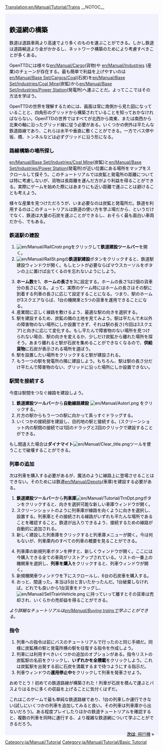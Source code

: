[[Translation:en/Manual/Tutorial/Trains]]
{{en/Translation|origin= en/Manual/Tutorial/Trains
|from  = en
|to    = ja
|Percentage = 95
}}
__NOTOC__
{{en/Tabs|5|3
|ja/Manual/Tutorial/Main Page|1. はじめに<!--
-->|ja/Manual/Tutorial/Buses|2. バス<!--
-->|ja/Manual/Tutorial/Trains|3. 鉄道<!--
-->|ja/Manual/Tutorial/Planes|4. 飛行機<!--
-->|ja/Manual/Tutorial/Conclusion|5. おわりに}}
<div style="padding:.5em 1em 1em 1em; border-top:none; background-color:#f1f2fe; color:#000;">
{{ja/Manual/Tutorial/Navigation}}
==鉄道網の構築==
鉄道は道路車両より高速でより多くのものを運ぶことができる。しかし鉄道は道路輸送より金がかかるし、ネットワーク構築のためにより考慮すべきことが多くある。

OpenTTDには様々な[[en/Manual/Cargo]](貨物)や [[en/Manual/Industries]] (産業)のチェーンが存在する。最も簡単で利益を上げやすいのは[[en/Manual/Base Set/Cargos/Coal]](石炭)を[[en/Manual/Base Set/Industries/Coal Mine]](炭鉱)から[[en/Manual/Base Set/Industries/Power Station]](発電所)へ運ぶことだ。よってここではその方法を学ぼう。

OpenTTDの世界を理解するためには、画面は常に南側から見た図になっていることと、四角形のグリッドから構築されていることを知っておかなければならない。OpenTTDの世界ではすべてが北西から南東、または南西から北東の軸に沿ったグリッド線に従う必要がある。いくつかの例外は平たんな鉄道路線であり、これらは水平や垂直に敷くことができる。一方でバス停や坂、橋、トンネルなどは必ずグリッドに沿う形になる。


===路線構築の場所探し===
[[en/Manual/Base Set/Industries/Coal Mine]](炭鉱)と[[en/Manual/Base Set/Industries/Power Station]](発電所)が近い位置にある場所をマップをスクロールして探そう。このチュートリアルでは炭鉱と発電所の距離については特に考慮しないが、貨物は長距離を運んだ方がより利益を得ることができる。実際にゲームを始めた際にはあまりにも近い距離で運ぶことは避けることも考えよう。
{{en/Phototable|[[File:en/Manual/Tutorial/Tutorial1.png|400px]]|発電所(左下)とその近くの炭鉱(右上)|none}}

様々な産業を見つけただろうが、いま必要なのは炭鉱と発電所だ。鉄道を利用するのはこのチュートリアルは鉄道の使い方を学ぶ場だから、というだけでなく、鉄道は大量の石炭を運ぶことができるし、おそらく最も面白い車両だから、でもある。

===鉄道駅の建設===
{{en/Phototable|[[File:en/Manual/Railroad Construction.png]]|鉄道建設ツールバー|none|6=:}}
#[[File:en/Manual/RailCnstr.png]]をクリックして'''鉄道建設ツールバー'''を開く。
#[[File:en/Manual/RailSt.png]]の'''鉄道駅建設'''ボタンをクリックすると、鉄道駅建設ウィンドウが開く。もしヒントが必要ならばマウスカーソルをボタンの上に置けば出てくるのを忘れないようにしよう。
{{en/Phototable|[[File:en/Manual/Stationgui.png]]|鉄道駅建設ウィンドウ|none|6=:}}
<ol start="3">
<li>'''ホーム数'''を1、'''ホームの長さ'''を3に設定する。ホームの長さ1は2個の貨車分の長さになる。よって、実際のゲーム時にはホームの長さはその駅に到着する列車の長さに応じて設定することになる。つまり、駅のホームが3スクエアならば、1台の機関車と5つの貨車を運用できることになる。
<li>産業間に正しく線路を敷けるよう、最適な駅の向きを選択する。
<li>駅を建設するため、炭鉱の隣の土地を見てみよう。駅は平たんで木以外の障害物のない場所にしか設置できず、それは駅の長さ(今回は3スクエア)と向きに応じて変化する。もし平たんで障害物のない場所を見つけられない場合、駅の向きを変えるか、少しだけ炭鉱から離れた場所を探そう。あまり離れると駅が石炭を集めることができなくなるので、'''供給貨物'''に石炭が表示される場所を選ぼう。
<li>駅を設置したい場所をクリックすると駅が建設される。 
<li>もう一つの駅を発電所の隣に建設しよう。もちろん、駅は駅の長さ分だけ平たんで障害物のない、グリッドに沿った場所にしか設置できない。
</ol>
{{en/Phototable|[[File:en/Manual/Tutorial/Tutorial2.png|400px]]|産業の隣に建設された駅|none|6=:}}

===駅間を接続する===
今度は駅間をつなぐ線路を建設しよう。

#'''鉄道建設ツールバー'''から'''自動線路建設''' [[File:en/Manual/Autorl.png]] をクリックする。
#片方の駅からもう一つの駅に向かって真っすぐドラッグする。
#いくつかの接続部を建設し、目的地の駅と接続する。(スクリーンショット内の駅間の接続では1回のドラッグと2回のクリックで建設することができる。
{{en/Phototable|[[File:en/Manual/Tutorial/Tutorial3.png|400px]]|駅間が接続された|none|6=:}}

もし間違えた場合は'''ダイナマイト'''[[File:en/Manual/Clear title.png]]ツールを使うことで破壊することができる。

===列車の追加===
次は列車を購入する必要があるが、魔法のように線路上に登場させることはできない。そのためには鉄道[[en/Manual/Depots]](車庫)を建設する必要がある。

#'''鉄道建設ツールバー'''から'''列車庫'''[[File:en/Manual/Tutorial/TrnDpt.png]]ボタンをクリックすると、向きを選択可能な新しい車庫ウィンドウが開く。
#スクリーンショットのように列車庫が線路を向くように向きを選択し、設置する。列車庫とその接続される線路がいずれも平たんな場所であることを確認すること。鉄道が出入りできるよう、接続するための線路が自動的に追加される。
#新しく建設した列車庫をクリックすると列車庫メニューが開く。今は何もないが、列車庫内のすべての列車の概要を見ることができる。
{{en/Phototable|[[File:en/Manual/Tutorial/Tutorial4.png|400px]]|列車庫ウィンドウ|none|6=:}}
<ol start="4">
<li>列車庫の新規列車ボタンを押すと、新しくウィンドウが開く。ここには今購入できる全ての車両がリストアップされている。リストの一番上の機関車を選択し、'''列車を購入'''をクリックすると、列車ウィンドウが開く。
<li>新規機関車ウィンドウを下にスクロールし、6台の石炭車を購入する。
<li>おっと、間違った。本当は5台と言いたかったんだ。1台破棄しなければ。どれでも良いから1台貨車をドラッグし、[[File:en/Manual/SellTrainVehicle.png]] に持っていって離すとその貨車は売却され、いくらかの売却益を得ることができる。
</ol>
''より詳細なチュートリアルは[[en/Manual/Buying trains]]で学ぶことができる。''

===指令===
#列車への指令は前にバスのチュートリアルで行ったのと同じ手順だ。同様に炭鉱横の駅と発電所横の駅を往復する指令を作成しよう。
#列車には利用すべきいくつかの追加のオプションがある。指令リストの炭鉱駅の名前をクリックし、'''いずれかを全積載'''をクリックしよう。これは炭鉱駅を出発する前に石炭を満載するまで待つようにする指示だ。
#列車ウィンドウの'''運用停止中'''をクリックして列車を発車させよう。

おめでとう！初めての鉄道路線が構築された！列車が石炭を積んで運ぶとバスよりはるかに多くの収益を上げることに気付くはずだ。

これはこのゲームで最も単純な鉄道路線であり、1台の列車しか運行できない(試しにいくつかの列車を追加してみると良い。その列車は列車庫から出ないだろう)。ある程度プレイしたりほかの鉄道チュートリアルを確認すると、複数の列車を同時に運行する、より複雑な鉄道網について学ぶことができるだろう。


<span style="float: right">[[ja/Manual/Tutorial/Planes|'''次は''': 飛行機]] &raquo;</span>
</div>
[[Category:ja/Manual/Tutorial]]
[[Category:ja/Manual/Tutorial/Basic Tutorial]]